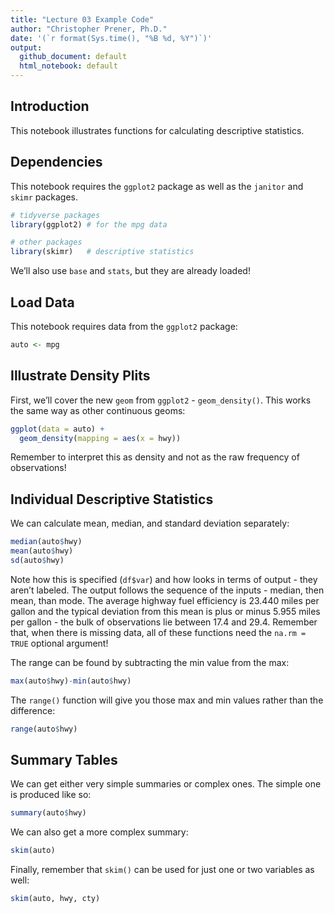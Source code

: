 ```yaml
---
title: "Lecture 03 Example Code"
author: "Christopher Prener, Ph.D."
date: '(`r format(Sys.time(), "%B %d, %Y")`)'
output: 
  github_document: default
  html_notebook: default 
---
```


## Introduction
This notebook illustrates functions for calculating descriptive statistics.

## Dependencies
This notebook requires the `ggplot2` package as well as the `janitor` and `skimr` packages. 

```r
# tidyverse packages
library(ggplot2) # for the mpg data

# other packages
library(skimr)   # descriptive statistics
```

We'll also use `base` and `stats`, but they are already loaded!

## Load Data
This notebook requires data from the `ggplot2` package:

```r
auto <- mpg
```

## Illustrate Density Plits

First, we'll cover the new `geom` from `ggplot2` - `geom_density()`. This works the same way as other continuous geoms:

```r
ggplot(data = auto) + 
  geom_density(mapping = aes(x = hwy))
```

Remember to interpret this as density and not as the raw frequency of observations!

## Individual Descriptive Statistics

We can calculate mean, median, and standard deviation separately:

```r
median(auto$hwy)
mean(auto$hwy)
sd(auto$hwy)
```

Note how this is specified (`df$var`) and how looks in terms of output - they aren't labeled. The output follows the sequence of the inputs - median, then mean, than mode. The average highway fuel efficiency is 23.440 miles per gallon and the typical deviation from this mean is plus or minus 5.955 miles per gallon - the bulk of observations lie between 17.4 and 29.4. Remember that, when there is missing data, all of these functions need the `na.rm = TRUE` optional argument!

The range can be found by subtracting the min value from the max:

```r
max(auto$hwy)-min(auto$hwy)
```

The `range()` function will give you those max and min values rather than the difference:

```r
range(auto$hwy)
```

## Summary Tables

We can get either very simple summaries or complex ones. The simple one is produced like so:

```r
summary(auto$hwy)
```

We can also get a more complex summary:

```r
skim(auto)
```

Finally, remember that `skim()` can be used for just one or two variables as well:

```r
skim(auto, hwy, cty)
```
